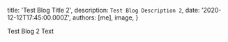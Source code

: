 
  title: 'Test Blog Title 2',
  description: `Test Blog Description 2`,
  date: '2020-12-12T17:45:00.000Z',
  authors: [me],
  image,
}

Test Blog 2 Text
